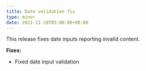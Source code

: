 ```yaml
---
title: Date validation fix
type: minor
date: 2021-11-28T05:00:00+00:00
---
```

This release fixes date inputs reporting invalid content.

**Fixes:**

* Fixed date input validation
